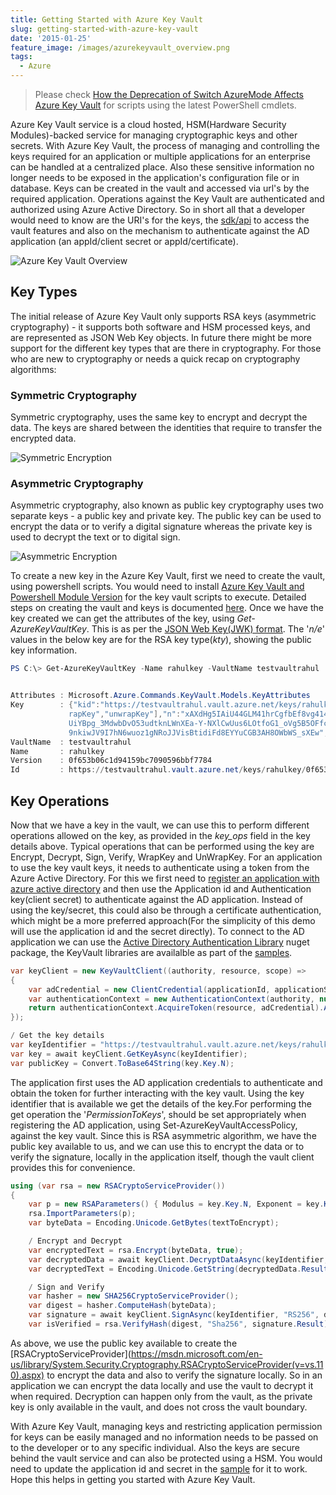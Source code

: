 ```yaml
---
title: Getting Started with Azure Key Vault
slug: getting-started-with-azure-key-vault
date: '2015-01-25'
feature_image: /images/azurekeyvault_overview.png
tags:
  - Azure
---
```

> Please check [How the Deprecation of Switch AzureMode Affects Azure Key Vault](/blog/how-the-deprecation-of-switch-azuremode-affects-azure-key-vault/) for scripts using the latest PowerShell cmdlets.

Azure Key Vault service is a cloud hosted, HSM(Hardware Security Modules)-backed service for managing cryptographic keys and other secrets. With Azure Key Vault, the process of managing and controlling the keys required for an application or multiple applications for an enterprise can be handled at a centralized place. Also these sensitive information no longer needs to be exposed in the application's configuration file or in database. Keys can be created in the vault and accessed via url's by the required application. Operations against the Key Vault are authenticated and authorized using Azure Active Directory. So in short all that a developer would need to know are the URI's for the keys, the [sdk/api](https://msdn.microsoft.com/en-us/library/azure/dn903625.aspx) to access the vault features and also on the mechanism to authenticate against the AD application (an appId/client secret or appId/certificate).

![Azure Key Vault Overview](/images/azurekeyvault_overview.png)

## Key Types

The initial release of Azure Key Vault only supports RSA keys (asymmetric cryptography) - it supports both software and HSM processed keys, and are represented as JSON Web Key objects. In future there might be more support for the different key types that are there in cryptography. For those who are new to cryptography or needs a quick recap on cryptography algorithms:

### **Symmetric Cryptography**

Symmetric cryptography, uses the same key to encrypt and decrypt the data. The keys are shared between the identities that require to transfer the encrypted data.

![Symmetric Encryption](/images/symmetric_encryption.png)

### **Asymmetric Cryptography**

Asymmetric cryptography, also known as public key cryptography uses two separate keys - a public key and private key. The public key can be used to encrypt the data or to verify a digital signature whereas the private key is used to decrypt the text or to digital sign.

![Asymmetric Encryption](/images/asymmetric_encryption.png)

To create a new key in the Azure Key Vault, first we need to create the vault, using powershell scripts. You would need to install [Azure Key Vault and Powershell Module Version](/blog/azure-key-vault-and-powershell-module-version/) for the key vault scripts to execute. Detailed steps on creating the vault and keys is documented [here](http://azure.microsoft.com/en-in/documentation/articles/key-vault-get-started/). Once we have the key created we can get the attributes of the key, using _Get-AzureKeyVaultKey_. This is as per the [JSON Web Key(JWK) format](https://tools.ietf.org/html/draft-ietf-jose-json-web-key-41#page-25). The '_n/e_' values in the below key are for the RSA key type(_kty_), showing the public key information.

```powershell
PS C:\> Get-AzureKeyVaultKey -Name rahulkey -VaultName testvaultrahul


Attributes : Microsoft.Azure.Commands.KeyVault.Models.KeyAttributes
Key        : {"kid":"https://testvaultrahul.vault.azure.net/keys/rahulkey/0f653b06c1d94159bc7090596bbf7784","kty":"RSA","key_ops":["encrypt","decrypt","sign","verify","w
             rapKey","unwrapKey"],"n":"xAXdHg5IAiU44GLM41hrCgfbEf8vg414lwIXBRHwPH-GTdQo3x5hMyvEtT26udcWLeRDDYGQxquuQ03ChXmXaE1Z8rdDpuaciJVoTB8wA_icr4Ww4ld0zuk9Nf31sVP-T_
             UiYBpg_3MdwbDvO53udtknLWnXEa-Y-NXlCwUus6LOtfoG1_oVg5B5OFfcW993Zb44C3ZMoOESa-fW0eT6OefBJOgXwGG5gB-zAB2D7uzhStu3Cp4OiFELQSAS4gpt2GCUI76YkTfq8jnIJ7bi5cYzUb-Sv2
             9nkiwJV9I7hN6wuoz1gNRoJJVisBtidiFd8EYYuCGB3AH8OWbWS_sXEw","e":"AQAB"}
VaultName  : testvaultrahul
Name       : rahulkey
Version    : 0f653b06c1d94159bc7090596bbf7784
Id         : https://testvaultrahul.vault.azure.net/keys/rahulkey/0f653b06c1d94159bc7090596bbf7784

```

## Key Operations

Now that we have a key in the vault, we can use this to perform different operations allowed on the key, as provided in the _key\_ops_ field in the key details above. Typical operations that can be performed using the key are Encrypt, Decrypt, Sign, Verify, WrapKey and UnWrapKey. For an application to use the key vault keys, it needs to authenticate using a token from the Azure Active Directory. For this we first need to [register an application with azure active directory](http://azure.microsoft.com/en-us/documentation/articles/key-vault-get-started/#register) and then use the Application id and Authentication key(client secret) to authenticate against the AD application. Instead of using the key/secret, this could also be through a certificate authentication, which might be a more preferred approach(For the simplicity of this demo will use the application id and the secret directly). To connect to the AD application we can use the [Active Directory Authentication Library](https://www.nuget.org/packages/Microsoft.IdentityModel.Clients.ActiveDirectory/2.14.201151115) nuget package, the KeyVault libraries are availalble as part of the [samples](http://www.microsoft.com/en-us/download/details.aspx?id=45343).

```csharp
var keyClient = new KeyVaultClient((authority, resource, scope) =>
{
    var adCredential = new ClientCredential(applicationId, applicationSecret);
    var authenticationContext = new AuthenticationContext(authority, null);
    return authenticationContext.AcquireToken(resource, adCredential).AccessToken;
});

/ Get the key details
var keyIdentifier = "https://testvaultrahul.vault.azure.net/keys/rahulkey/0f653b06c1d94159bc7090596bbf7784";
var key = await keyClient.GetKeyAsync(keyIdentifier);
var publicKey = Convert.ToBase64String(key.Key.N);

```

The application first uses the AD application credentials to authenticate and obtain the token for further interacting with the key vault. Using the key identifier that is available we get the details of the key.For performing the get operation the '_PermissionToKeys_', should be set appropriately when registering the AD application, using Set-AzureKeyVaultAccessPolicy, against the key vault. Since this is RSA asymmetric algorithm, we have the public key available to us, and we can use this to encrypt the data or to verify the signature, locally in the application itself, though the vault client provides this for convenience.

```csharp
using (var rsa = new RSACryptoServiceProvider())
{
    var p = new RSAParameters() { Modulus = key.Key.N, Exponent = key.Key.E };
    rsa.ImportParameters(p);
    var byteData = Encoding.Unicode.GetBytes(textToEncrypt);

    / Encrypt and Decrypt
    var encryptedText = rsa.Encrypt(byteData, true);
    var decryptedData = await keyClient.DecryptDataAsync(keyIdentifier, "RSA_OAEP", encryptedText);
    var decryptedText = Encoding.Unicode.GetString(decryptedData.Result);

    / Sign and Verify
    var hasher = new SHA256CryptoServiceProvider();
    var digest = hasher.ComputeHash(byteData);
    var signature = await keyClient.SignAsync(keyIdentifier, "RS256", digest);
    var isVerified = rsa.VerifyHash(digest, "Sha256", signature.Result);


```

As above, we use the public key available to create the \[RSACryptoServiceProvider\](https://msdn.microsoft.com/en-us/library/System.Security.Cryptography.RSACryptoServiceProvider(v=vs.110).aspx) to encrypt the data and also to verify the signature locally. So in an application we can encrypt the data locally and use the vault to decrypt it when required. Decryption can happen only from the vault, as the private key is only available in the vault, and does not cross the vault boundary.

With Azure Key Vault, managing keys and restricting application permission for keys can be easily managed and no information needs to be passed on to the developer or to any specific individual. Also the keys are secure behind the vault service and can also be protected using a HSM. You would need to update the application id and secret in the [sample](https://github.com/rahulpnath/Blog/tree/master/AzureKeyVault) for it to work. Hope this helps in getting you started with Azure Key Vault.
